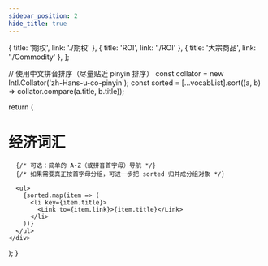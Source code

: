```yaml
---
sidebar_position: 2
hide_title: true
---
```



  { title: '期权', link: './期权' },
  { title: 'ROI', link: './ROI' },
  { title: '大宗商品', link: './Commodity' },
];

  // 使用中文拼音排序（尽量贴近 pinyin 排序）
  const collator = new Intl.Collator('zh-Hans-u-co-pinyin');
  const sorted = [...vocabList].sort((a, b) => collator.compare(a.title, b.title));

  return (
    <div>
      <h1>经济词汇</h1>

      {/* 可选：简单的 A-Z（或拼音首字母）导航 */}
      {/* 如果需要真正按首字母分组，可进一步把 sorted 归并成分组对象 */}

      <ul>
        {sorted.map(item => (
          <li key={item.title}>
            <Link to={item.link}>{item.title}</Link>
          </li>
        ))}
      </ul>
    </div>
  );
}
